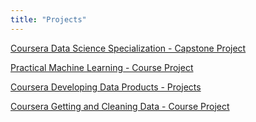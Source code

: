 ```yaml
---
title: "Projects"
---
```


[Coursera Data Science Specialization - Capstone Project](https://mark-blackmore.github.io/JHU-Data-Science-Capstone/)

[Practical Machine Learning - Course Project](https://mark-blackmore.github.io/Practical-Machine-Learning/)

[Coursera Developing Data Products - Projects](https://mark-blackmore.github.io/Developing-Data-Products/)

[Coursera Getting and Cleaning Data - Course Project](https://mark-blackmore.github.io/Getting-Cleaning-Data-Project/)